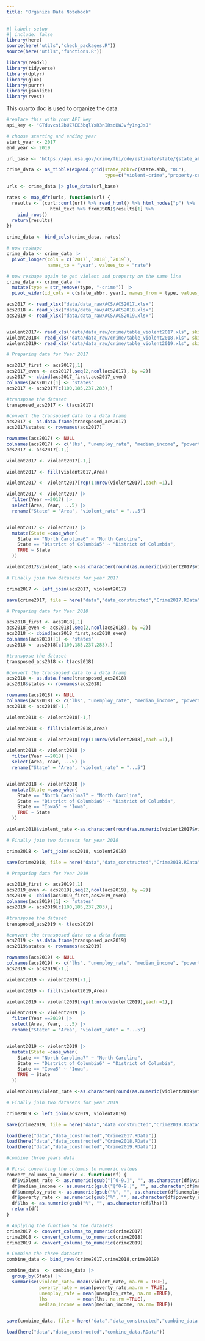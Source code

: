 ```yaml
---
title: "Organize Data Notebook"
---
```


```r
#| label: setup
#| include: false
library(here)
source(here("utils","check_packages.R"))
source(here("utils","functions.R"))

library(readxl)
library(tidyverse)
library(dplyr)
library(glue)
library(purrr)
library(jsonlite)
library(rvest)

```

This quarto doc is used to organize the data.


```r

#replace this with your API key
api_key <- "GTduvcsi2bUZ7EE3bqlYxR3nIRsdBWJvfy1ngJsJ"

# choose starting and ending year
start_year <- 2017
end_year <- 2019

url_base <- "https://api.usa.gov/crime/fbi/cde/estimate/state/{state_abbr}/{type}?from={start_year}&to={end_year}&API_KEY={api_key}"

crime_data <- as_tibble(expand.grid(state_abbr=c(state.abb, "DC"),
                                    type=c("violent-crime","property-crime")))

urls <- crime_data |> glue_data(url_base)

rates <- map_dfr(urls, function(url) {
  results <- (curl::curl(url) %>% read_html() %>% html_nodes("p") %>%
                html_text %>% fromJSON)$results[1] %>%
    bind_rows()
  return(results)
})

crime_data <- bind_cols(crime_data, rates)

# now reshape
crime_data <- crime_data |>
  pivot_longer(cols = c(`2017`,`2018`,`2019`),
               names_to = "year", values_to = "rate")

# now reshape again to get violent and property on the same line
crime_data <- crime_data |>
  mutate(type = str_remove(type, "-crime")) |>
  pivot_wider(id_cols = c(state_abbr, year), names_from = type, values_from = rate)


```




```r
acs2017 <- read_xlsx("data/data_raw/ACS/ACS2017.xlsx")
acs2018 <- read_xlsx("data/data_raw/ACS/ACS2018.xlsx")
acs2019 <- read_xlsx("data/data_raw/ACS/ACS2019.xlsx")


violent2017<- read_xls("data/data_raw/crime/table_violent2017.xls", skip=3)
violent2018<- read_xls("data/data_raw/crime/table_violent2018.xls", skip=3)
violent2019<- read_xls("data/data_raw/crime/table_violent2019.xls", skip=3)

```


```r
# Preparing data for Year 2017

acs2017_first <- acs2017[,1]
acs2017_even <- acs2017[,seq(2,ncol(acs2017), by =2)]
acs2017 <- cbind(acs2017_first,acs2017_even)
colnames(acs2017)[1] <- "states"
acs2017 <- acs2017[c(100,185,237,283),]

#transpose the dataset
transposed_acs2017 <- t(acs2017)

#convert the transposed data to a data frame
acs2017 <- as.data.frame(transposed_acs2017)
acs2017$states <- rownames(acs2017)

rownames(acs2017) <- NULL
colnames(acs2017) <- c("lhs", "unemploy_rate", "median_income", "poverty_rate", "State")
acs2017 <- acs2017[-1,]

violent2017 <- violent2017[-1,]

violent2017 <- fill(violent2017,Area)

violent2017 <- violent2017[rep(1:nrow(violent2017),each =1),]

violent2017 <- violent2017 |>
  filter(Year ==2017) |>
  select(Area, Year, ...5) |>
  rename("State" = "Area", "violent_rate" = "...5") 


violent2017 <- violent2017 |>
  mutate(State =case_when(
    State == "North Carolina6" ~ "North Carolina",
    State == "District of Columbia5" ~ "District of Columbia",
    TRUE ~ State
  ))

violent2017$violent_rate <-as.character(round(as.numeric(violent2017$violent_rate),2))

# Finally join two datasets for year 2017

crime2017 <- left_join(acs2017, violent2017)

save(crime2017, file = here("data","data_constructed","Crime2017.RData"))

```


```r

# Preparing data for Year 2018

acs2018_first <- acs2018[,1]
acs2018_even <- acs2018[,seq(2,ncol(acs2018), by =2)]
acs2018 <- cbind(acs2018_first,acs2018_even)
colnames(acs2018)[1] <- "states"
acs2018 <- acs2018[c(100,185,237,283),]

#transpose the dataset
transposed_acs2018 <- t(acs2018)

#convert the transposed data to a data frame
acs2018 <- as.data.frame(transposed_acs2018)
acs2018$states <- rownames(acs2018)

rownames(acs2018) <- NULL
colnames(acs2018) <- c("lhs", "unemploy_rate", "median_income", "poverty_rate", "State")
acs2018 <- acs2018[-1,]

violent2018 <- violent2018[-1,]

violent2018 <- fill(violent2018,Area)

violent2018 <- violent2018[rep(1:nrow(violent2018),each =1),]

violent2018 <- violent2018 |>
  filter(Year ==2018) |>
  select(Area, Year, ...5) |>
  rename("State" = "Area", "violent_rate" = "...5") 


violent2018 <- violent2018 |>
  mutate(State =case_when(
    State == "North Carolina7" ~ "North Carolina",
    State == "District of Columbia6" ~ "District of Columbia",
    State == "Iowa5" ~ "Iowa",
    TRUE ~ State
  ))

violent2018$violent_rate <-as.character(round(as.numeric(violent2017$violent_rate),2))

# Finally join two datasets for year 2018

crime2018 <- left_join(acs2018, violent2018)

save(crime2018, file = here("data","data_constructed","Crime2018.RData"))

```


```r

# Preparing data for Year 2019

acs2019_first <- acs2019[,1]
acs2019_even <- acs2019[,seq(2,ncol(acs2019), by =2)]
acs2019 <- cbind(acs2019_first,acs2019_even)
colnames(acs2019)[1] <- "states"
acs2019 <- acs2019[c(100,185,237,283),]

#transpose the dataset
transposed_acs2019 <- t(acs2019)

#convert the transposed data to a data frame
acs2019 <- as.data.frame(transposed_acs2019)
acs2019$states <- rownames(acs2019)

rownames(acs2019) <- NULL
colnames(acs2019) <- c("lhs", "unemploy_rate", "median_income", "poverty_rate", "State")
acs2019 <- acs2019[-1,]

violent2019 <- violent2019[-1,]

violent2019 <- fill(violent2019,Area)

violent2019 <- violent2019[rep(1:nrow(violent2019),each =1),]

violent2019 <- violent2019 |>
  filter(Year ==2019) |>
  select(Area, Year, ...5) |>
  rename("State" = "Area", "violent_rate" = "...5") 


violent2019 <- violent2019 |>
  mutate(State =case_when(
    State == "North Carolina7" ~ "North Carolina",
    State == "District of Columbia6" ~ "District of Columbia",
    State == "Iowa5" ~ "Iowa",
    TRUE ~ State
  ))

violent2019$violent_rate <-as.character(round(as.numeric(violent2019$violent_rate),2))

# Finally join two datasets for year 2019

crime2019 <- left_join(acs2019, violent2019)

save(crime2019, file = here("data","data_constructed","Crime2019.RData"))

```

```r
load(here("data","data_constructed","Crime2017.RData"))
load(here("data","data_constructed","Crime2018.RData"))
load(here("data","data_constructed","Crime2019.RData"))

```

```r
#combine three years data

# First converting the columns to numeric values
convert_columns_to_numeric <- function(df) {
  df$violent_rate <- as.numeric(gsub("[^0-9.]", "", as.character(df$violent_rate)))
  df$median_income <- as.numeric(gsub("[^0-9.]", "", as.character(df$median_income)))
  df$unemploy_rate <- as.numeric(gsub("%", "", as.character(df$unemploy_rate)))
  df$poverty_rate <- as.numeric(gsub("%", "", as.character(df$poverty_rate)))
  df$lhs <- as.numeric(gsub("%", "", as.character(df$lhs)))
  return(df)
}

# Applying the function to the datasets
crime2017 <- convert_columns_to_numeric(crime2017)
crime2018 <- convert_columns_to_numeric(crime2018)
crime2019 <- convert_columns_to_numeric(crime2019)

# Combine the three datasets
combine_data <- bind_rows(crime2017,crime2018,crime2019)

combine_data  <- combine_data |>
  group_by(State) |>
  summarise(violent_rate= mean(violent_rate, na.rm = TRUE),
            poverty_rate = mean(poverty_rate,na.rm = TRUE),
            unemploy_rate = mean(unemploy_rate, na.rm =TRUE),
            lhs           = mean(lhs, na.rm =TRUE),
            median_income = mean(median_income, na.rm= TRUE))


save(combine_data, file = here("data","data_constructed","combine_data.RData"))

load(here("data","data_constructed","combine_data.RData"))
```
